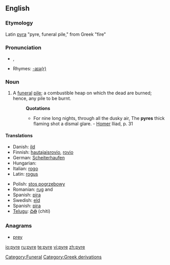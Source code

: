 {{wikipedia}}
==English==

===Etymology===
Latin [[pyra]] "pyre, funeral pile," from Greek {{polytonic|[[πῦρ]]}} "fire"

===Pronunciation===
* {{IPA|/ˈpaɪɚ/}}, {{SAMPA|/"paI@/}}
* Rhymes: [[Rhymes:English:-aɪə(r)|-aɪə(r)]]

===Noun===
{{en-noun}}

# A [[funeral]] [[pile]]; a combustible heap on which the dead are burned; hence, any pile to be burnt.
#: '''Quotations'''
#:* For nine long nights, through all the dusky air, The '''pyres''' thick flaming shot a dismal glare. - [[Homer]] Iliad, p. 31

====Translations====
{{rfc-tsort|duplicate language: Spanish}}
{{trans-top|a funeral pile}}
* Danish: [[ild]]
* Finnish: [[hautajaisrovio]], [[rovio]]
* German: [[Scheiterhaufen]] {{m}}
* Hungarian: {{t|hu|máglya}}
* Italian: [[rogo]] {{m}}
* Latin: [[rogus]] {{m}}
{{trans-mid}}
* Polish: [[stos pogrzebowy]] {{m}}
* Romanian: [[rug]] {{f}} and {{m}}
* Spanish: [[pira]] {{f}}
* Swedish: [[eld]]
* Spanish: [[pira]] {{f}}
* [[Telugu]]: [[చితి]] (chiti)
{{trans-bottom}}

===Anagrams===
* [[prey]]

[[Category:Funeral]]
[[Category:Greek derivations]]

[[io:pyre]]
[[ru:pyre]]
[[te:pyre]]
[[vi:pyre]]
[[zh:pyre]]